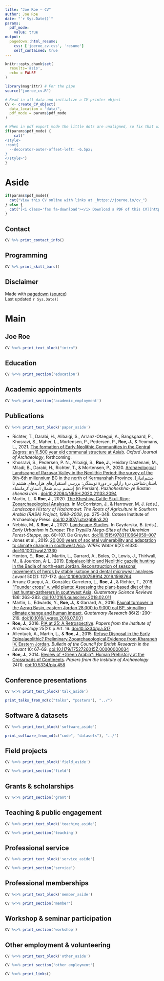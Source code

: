 ```yaml
---
title: "Joe Roe – CV"
author: Joe Roe
date: "`r Sys.Date()`"
params:
  pdf_mode:
    value: true
output:
  pagedown::html_resume:
    css: ['joeroe_cv.css', 'resume']
    self_contained: true
---
```


```r
knitr::opts_chunk$set(
  results='asis', 
  echo = FALSE
)

library(magrittr) # For the pipe
source("joeroe_cv.R")

# Read in all data and initialize a CV printer object
CV <- create_CV_object(
  data_location = "data/",
  pdf_mode = params$pdf_mode
)

```


```r
# When in pdf export mode the little dots are unaligned, so fix that with some conditional CSS.
if(params$pdf_mode) {
    cat("
<style>
:root{
  --decorator-outer-offset-left: -6.5px;
}
</style>")
}
```


Aside
================================================================================

```r
if(params$pdf_mode){
  cat("View this CV online with links at _https://joeroe.io/cv_")
} else {
  cat("[<i class='fas fa-download'></i> Download a PDF of this CV](https://joeroe.io/cv/joeroe_cv.pdf)")
}
```

Contact {#contact}
--------------------------------------------------------------------------------

```r
CV %>% print_contact_info()
```


Programming {#skills}
--------------------------------------------------------------------------------

```r
CV %>% print_skill_bars()
```



Disclaimer {#disclaimer}
--------------------------------------------------------------------------------

Made with [pagedown](https://github.com/rstudio/pagedown) ([source](https://github.com/joeroe/joeroe.github.io/cv))  
Last updated `r Sys.Date()`



Main
================================================================================

Joe Roe {#title}
--------------------------------------------------------------------------------

```r
CV %<>% print_text_block("intro") 
```



Education {data-icon=graduation-cap data-concise=true}
--------------------------------------------------------------------------------

```r
CV %<>% print_section('education')
```



Academic appointments {data-icon=university}
--------------------------------------------------------------------------------

```r
CV %<>% print_section('academic_employment')
```



Publications {data-icon=book .no-timeline}
--------------------------------------------------------------------------------

::: aside
```r
CV %<>% print_text_block('paper_aside')
```
:::

```{=html}
<ul class="citations details">



<li>


Richter, T., Darabi, H., Alibaigi, S., Arranz-Otaegui, A., Bangsgaard, P., Khosravi, S., Maher, L., Mortensen, P., Pedersen, P., <b>Roe, J.</b>, &amp; Yeomans, L.,
2021.
<a href="/papers/2021/richter_et_al_communal_buildings.html">The formation of Early Neolithic Communities in the Central Zagros: an 11,500 year old communal structure at Asiab</a>. 



<cite>Oxford Journal of Archaeology</cite>, forthcoming.




</li>




<li>


Khosravi, S., Pedersen, P. N., Alibaigi, S., <b>Roe, J.</b>, Heidary Dastenaei, M., Miladi, B., Darabi, H., Richter, T., &amp; Mortensen, P.,
2020.
<a href="/papers/2020/khosravi_et_al_2020_razavar.html">Archaeological Landscape of Razavar Valley in the Neolithic Period: the survey of the 8th–6th millennium BC in the north of Kermanshah Province</a>. 


    [<span lang="fa">چشم‌انداز باستان‌شناختی درۀ رازآور در دورۀ نوسنگی: بررسی استقرارهای هزاره‌های هشتم تا ششم پ.م شمال استان کرمانشاه</span>]
    (in Persian).


<cite>Pazhoheshha-ye Bastan shenasi Iran</cite> .


<a href="https://doi.org/10.22084/NBSH.2020.21133.2094">doi:10.22084/NBSH.2020.21133.2094</a>

</li>

<li>


Martin, L., &amp; <b>Roe, J.</b>,
2020.
<a href="/papers/2020/martin_roe_2020.html">The Kheshiya Cattle Skull Ring: Zooarchaeological Analyses</a>. 



    In McCorriston, J., &amp; Harrower, M. J. (eds.), <cite>Landscape History of Hadramawt: The Roots of Agriculture in Southern Arabia (RASA) Project, 1998–2008</cite>, pp. 275–348.

Cotsen Institute of Archaeology Press.
<a href="https://doi.org/10.2307/j.ctvzgb8n3.20">doi:10.2307/j.ctvzgb8n3.20</a>

</li>

<li>


Nebbia, M., &amp; <b>Roe, J.</b>,
2020.
<a href="/papers/2020/nebbia_roe_2020.html">Landscape Studies</a>. 



    In Gaydarska, B. (eds.), <cite>Early Urbanism in Europe: The Trypillia Mega-Sites of the Ukrainian Forest-Steppe</cite>, pp. 60–107.

De Gruyter.
<a href="https://doi.org/10.1515/9783110664959-007">doi:10.1515/9783110664959-007</a>

</li>




<li>


Jones et al.,
2019.
<a href="/papers/2019/climate_change_in_southwest_asia.html">20,000 years of societal vulnerability and adaptation to climate change in southwest Asia</a>. 



<cite>WIREs Water</cite> 6(2): e1330.


<a href="https://doi.org/10.1002/wat2.1330">doi:10.1002/wat2.1330</a>

</li>

<li>


Henton, E., <b>Roe, J.</b>, Martin, L., Garrard, A., Boles, O., Lewis, J., Thirlwall, M., &amp; Jourdon, A-L.,
2019.
<a href="/papers/2019/henton_et_al_2019.html">Epipalaeolithic and Neolithic gazelle hunting in the Badia of north-east Jordan. Reconstruction of seasonal movements of herds by stable isotope and dental microwear analyses</a>. 



<cite>Levant</cite> 50(2): 127-172.


<a href="https://doi.org/10.1080/00758914.2019.1598764">doi:10.1080/00758914.2019.1598764</a>

</li>




<li>


Arranz Otaegui, A., González Carretero, L., <b>Roe, J.</b>, &amp; Richter, T.,
2018.
<a href="/papers/2018/founder_crops_vs_wild_plants.html">"Founder crops" v. wild plants: Assessing the plant-based diet of the last hunter-gatherers in southwest Asia</a>. 



<cite>Quaternary Science Reviews</cite> 186: 263–283.


<a href="https://doi.org/10.1016/j.quascirev.2018.02.011">doi:10.1016/j.quascirev.2018.02.011</a>

</li>




<li>


Martin, L., Edwards, Y., <b>Roe, J.</b>, &amp; Garrard, A.,
2016.
<a href="/papers/2016/faunal_turnover_in_the_azraq_basin.html">Faunal turnover in the Azraq Basin, eastern Jordan 28,000 to 9,000 cal BP, signalling climate change and human impact</a>. 



<cite>Quaternary Research</cite> 86(2): 200–219.


<a href="https://doi.org/10.1016/j.yqres.2016.07.001">doi:10.1016/j.yqres.2016.07.001</a>

</li>

<li>


<b>Roe, J.</b>,
2016.
<a href="/papers/2016/pia_at_25.html">PIA at 25: A Retrospective</a>. 



<cite>Papers from the Institute of Archaeology</cite> 25(2): p.Art. 16.


<a href="https://doi.org/10.5334/pia.517">doi:10.5334/pia.517</a>

</li>




<li>


Allentuck, A., Martin, L., &amp; <b>Roe, J.</b>,
2015.
<a href="/papers/2015/refuse_disposal_in_the_early_epipalaeolithic.html">Refuse Disposal in the Early Epipalaeolithic? Preliminary Zooarchaeological Evidence from Kharaneh IV, Eastern Jordan</a>. 



<cite>Bulletin of the Council for British Research in the Levant</cite> 10: 67–69.


<a href="https://doi.org/10.1179/1752726015Z.00000000034">doi:10.1179/1752726015Z.00000000034</a>

</li>




<li>


<b>Roe, J.</b>,
2014.
<a href="/papers/2014/review_of_green_arabia.html">Review of *Green Arabia*: Human Prehistory at the Crossroads of Continents</a>. 



<cite>Papers from the Institute of Archaeology</cite> 24(1).


<a href="https://doi.org/10.5334/pia.458">doi:10.5334/pia.458</a>

</li>


</ul>
```



Conference presentations {data-icon=chalkboard .list-only .break-before}
--------------------------------------------------------------------------------

::: aside
```r
CV %<>% print_text_block('talk_aside')
```
:::

```r
print_talks_from_md(c("talks", "posters"), "../")
```


Software & datasets {data-icon=cube}
--------------------------------------------------------------------------------

::: aside
```r
CV %<>% print_text_block('software_aside')
```
:::

```r
print_software_from_md(c("code", "datasets"), "../")
```



Field projects {data-icon=map-marked}
--------------------------------------------------------------------------------

::: aside
```r
CV %<>% print_text_block('field_aside')
```
:::

```r
CV %<>% print_section('field')
```



Grants & scholarships {data-icon=money-check-alt .break-after}
--------------------------------------------------------------------------------

```r
CV %<>% print_section('grant')
```



Teaching & public engagement {data-icon=chalkboard-teacher}
--------------------------------------------------------------------------------

::: aside
```r
CV %<>% print_text_block('teaching_aside')
```
:::

```r
CV %<>% print_section('teaching')
```



Professional service {data-icon=users}
--------------------------------------------------------------------------------

::: aside
```r
CV %<>% print_text_block('service_aside')
```
:::

```r
CV %<>% print_section('service')
```



Professional memberships {data-icon=bookmark}
--------------------------------------------------------------------------------

::: aside
```r
CV %<>% print_text_block('member_aside')
```
:::

```r
CV %<>% print_section('member')
```



Workshop & seminar participation {data-icon=comment-alt}
--------------------------------------------------------------------------------

```r
CV %<>% print_section('workshop')
```



Other employment & volunteering {data-icon=briefcase}
--------------------------------------------------------------------------------

::: aside
```r
CV %<>% print_text_block('other_aside')
```
:::

```r
CV %<>% print_section('other_employment')
```



```r
CV %<>% print_links()
```